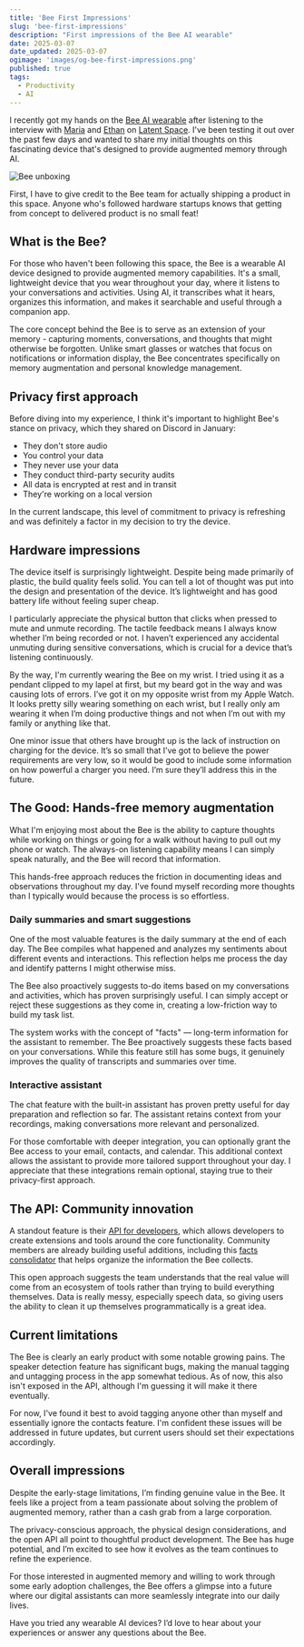 ```yaml
---
title: 'Bee First Impressions'
slug: 'bee-first-impressions'
description: "First impressions of the Bee AI wearable"
date: 2025-03-07
date_updated: 2025-03-07
ogimage: 'images/og-bee-first-impressions.png'
published: true
tags:
  - Productivity
  - AI
---
```

I recently got my hands on the [Bee AI wearable](https://www.bee.computer/) after listening to the interview with [Maria](https://x.com/mariadlzollo) and [Ethan](https://x.com/EthanSutin) on [Latent Space](https://www.latent.space/p/bee). I've been testing it out over the past few days and wanted to share my initial thoughts on this fascinating device that's designed to provide augmented memory through AI.

![Bee unboxing](./images/bee-unboxing.jpeg)

First, I have to give credit to the Bee team for actually shipping a product in this space. Anyone who's followed hardware startups knows that getting from concept to delivered product is no small feat!

## What is the Bee?

For those who haven't been following this space, the Bee is a wearable AI device designed to provide augmented memory capabilities. It's a small, lightweight device that you wear throughout your day, where it listens to your conversations and activities. Using AI, it transcribes what it hears, organizes this information, and makes it searchable and useful through a companion app.

The core concept behind the Bee is to serve as an extension of your memory - capturing moments, conversations, and thoughts that might otherwise be forgotten. Unlike smart glasses or watches that focus on notifications or information display, the Bee concentrates specifically on memory augmentation and personal knowledge management.

## Privacy first approach

Before diving into my experience, I think it's important to highlight Bee's stance on privacy, which they shared on Discord in January:

- They don't store audio
- You control your data
- They never use your data
- They conduct third-party security audits
- All data is encrypted at rest and in transit
- They're working on a local version

In the current landscape, this level of commitment to privacy is refreshing and was definitely a factor in my decision to try the device.

## Hardware impressions

The device itself is surprisingly lightweight. Despite being made primarily of plastic, the build quality feels solid. You can tell a lot of thought was put into the design and presentation of the device. It’s lightweight and has good battery life without feeling super cheap.

I particularly appreciate the physical button that clicks when pressed to mute and unmute recording. The tactile feedback means I always know whether I’m being recorded or not. I haven’t experienced any accidental unmuting during sensitive conversations, which is crucial for a device that’s listening continuously.

By the way, I'm currently wearing the Bee on my wrist. I tried using it as a pendant clipped to my lapel at first, but my beard got in the way and was causing lots of errors. I’ve got it on my opposite wrist from my Apple Watch. It looks pretty silly wearing something on each wrist, but I really only am wearing it when I’m doing productive things and not when I’m out with my family or anything like that.

One minor issue that others have brought up is the lack of instruction on charging for the device. It’s so small that I’ve got to believe the power requirements are very low, so it would be good to include some information on how powerful a charger you need. I’m sure they’ll address this in the future.

## The Good: Hands-free memory augmentation

What I'm enjoying most about the Bee is the ability to capture thoughts while working on things or going for a walk without having to pull out my phone or watch. The always-on listening capability means I can simply speak naturally, and the Bee will record that information.

This hands-free approach reduces the friction in documenting ideas and observations throughout my day. I've found myself recording more thoughts than I typically would because the process is so effortless.

### Daily summaries and smart suggestions

One of the most valuable features is the daily summary at the end of each day. The Bee compiles what happened and analyzes my sentiments about different events and interactions. This reflection helps me process the day and identify patterns I might otherwise miss.

The Bee also proactively suggests to-do items based on my conversations and activities, which has proven surprisingly useful. I can simply accept or reject these suggestions as they come in, creating a low-friction way to build my task list.

The system works with the concept of "facts" &mdash; long-term information for the assistant to remember. The Bee proactively suggests these facts based on your conversations. While this feature still has some bugs, it genuinely improves the quality of transcripts and summaries over time.

### Interactive assistant

The chat feature with the built-in assistant has proven pretty useful for day preparation and reflection so far. The assistant retains context from your recordings, making conversations more relevant and personalized.

For those comfortable with deeper integration, you can optionally grant the Bee access to your email, contacts, and calendar. This additional context allows the assistant to provide more tailored support throughout your day. I appreciate that these integrations remain optional, staying true to their privacy-first approach.

## The API: Community innovation

A standout feature is their [API for developers](https://developer.bee.computer/), which allows developers to create extensions and tools around the core functionality. Community members are already building useful additions, including this [facts consolidator](https://github.com/imatson9119/bee-ai-fact-consolidator) that helps organize the information the Bee collects.

This open approach suggests the team understands that the real value will come from an ecosystem of tools rather than trying to build everything themselves. Data is really messy, especially speech data, so giving users the ability to clean it up themselves programmatically is a great idea.

## Current limitations

The Bee is clearly an early product with some notable growing pains. The speaker detection feature has significant bugs, making the manual tagging and untagging process in the app somewhat tedious. As of now, this also isn't exposed in the API, although I'm guessing it will make it there eventually.

For now, I've found it best to avoid tagging anyone other than myself and essentially ignore the contacts feature. I'm confident these issues will be addressed in future updates, but current users should set their expectations accordingly.

## Overall impressions

Despite the early-stage limitations, I’m finding genuine value in the Bee. It feels like a project from a team passionate about solving the problem of augmented memory, rather than a cash grab from a large corporation.

The privacy-conscious approach, the physical design considerations, and the open API all point to thoughtful product development. The Bee has huge potential, and I’m excited to see how it evolves as the team continues to refine the experience.

For those interested in augmented memory and willing to work through some early adoption challenges, the Bee offers a glimpse into a future where our digital assistants can more seamlessly integrate into our daily lives.

Have you tried any wearable AI devices? I’d love to hear about your experiences or answer any questions about the Bee.
